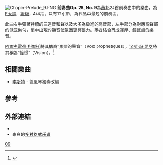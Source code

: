 {{NoteTA
|G1=Music
}}
[[File:Chopin-Prelude_9.PNG|thumb]]
'''前奏曲Op. 28, No. 9'''為[[蕭邦|蕭邦]]24首前奏曲中的樂曲，為[[E大調|E大調]]，[[行板|緩板]]，4/4拍，只有12小節，為作品中最短的前奏曲。

此曲右手彈著持續的三連音和聲以及大多為級進的高音部，左手部分為對應高聲部的低沉樂句，間中出現的顫音使氛圍更具張力。兩者結合而成渾厚、鐘聲般的樂音。

[[阿爾弗雷德·科爾托|阿爾弗雷德·科爾托]]將其稱為“預示的聲音”（Voix prophétiques），[[汉斯·冯·彪罗|汉斯·冯·彪罗]]將其稱為“憧憬”（Vision）。<ref>{{Cite web |url=http://www.ourchopin.com/analysis/prelude.html |title=蕭邦前奏曲 |accessdate=2014-02-09 |archive-date=2020-12-13 |archive-url=https://web.archive.org/web/20201213210621/http://www.ourchopin.com/analysis/prelude.html |dead-url=no }}</ref>

==相關樂曲==
* [[李斯特·费伦茨|李斯特]] - 管風琴獨奏改編

==參考==
{{reflist}}

==外部連結==
* {{IMSLP2|work=Preludes Op.28 (Chopin, Frederic)|cname=前奏曲, Op. 28}}
* 来自{{le|乌托邦计划|Mutopia Project}}的[https://www.mutopiaproject.org/cgibin/piece-info.cgi?id=2168 多种格式乐谱] {{Wayback|url=https://www.mutopiaproject.org/cgibin/piece-info.cgi?id=2168 |date=20210119050652 }}

{{肖邦前奏曲}}

[[Category:肖邦前奏曲|09]]